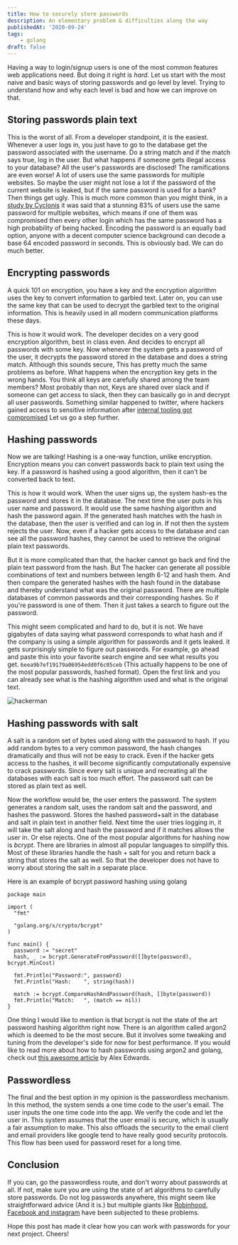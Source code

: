 ```yaml
---
title: How to securely store passwords
description: An elementary problem & difficulties along the way
publishedAt: '2020-09-24'
tags:
    - golang
draft: false
---
```


Having a way to login/signup users is one of the most common features web applications need. But doing it right is _hard_.
Let us start with the most naive and basic ways of storing passwords and go level by level. Trying to understand how and
why each level is bad and how we can improve on that.

## Storing passwords plain text

This is the worst of all. From a developer standpoint, it is the easiest. Whenever a user logs in, you just have to go to the database
get the password associated with the username. Do a string match and if the match says true, log in the user. But what happens if someone
gets illegal access to your database? All the user's passwords are disclosed! The ramifications are even worse! A lot of users use the same passwords for multiple websites. So maybe the user might not lose a lot if the password of the current website is leaked, but if the same password
is used for a bank? Then things get ugly.
This is much more common than you might think, in a [study by Cyclonis](https://www.cyclonis.com/report-83-percent-users-surveyed-use-same-password-multiple-sites/)
it was said that a stunning 83% of users use the same password for multiple websites, which means if one of them was compromised then every other login
which has the same password has a high probability of being hacked. Encoding the password is an equally bad option, anyone with a decent computer science background can decode a base 64 encoded password in seconds. This is obviously bad. We can do much better.

## Encrypting passwords

A quick 101 on encryption, you have a key and the encryption algorithm uses the key to convert information to garbled text. Later on, you can use the same key
that can be used to decrypt the garbled text to the original information. This is heavily used in all modern communication platforms these days.

This is how it would work. The developer decides on a very good encryption algorithm, best in class even. And decides to encrypt all passwords with some key.
Now whenever the system gets a password of the user, it decrypts the password stored in the database and does a string match. Although this sounds secure,
This has pretty much the same problems as before. What happens when the encryption key gets in the wrong hands. You think all keys are carefully shared among the team members? Most probably than not, Keys are shared over slack and if someone can get access to slack, then they can basically go in and decrypt all user passwords.
Something similar happened to twitter, where hackers gained access to sensitive information after [internal tooling got compromised](https://www.theverge.com/2020/7/15/21326656/twitter-hack-explanation-bitcoin-accounts-employee-tools)
Let us go a step further.

## Hashing passwords

Now we are talking! Hashing is a one-way function, unlike encryption. Encryption means you can convert passwords back to plain text using the key. If a password
is hashed using a good algorithm, then it can't be converted back to text.

This is how it would work. When the user signs up, the system hash-es the password and stores it in the database. The next time the user puts in his user name and password. It would use the same hashing algorithm and hash the password again. If the generated hash matches with the hash in the database, then the user is verified
and can log in. If not then the system rejects the user. Now, even if a hacker gets access to the database and can see all the password hashes, they cannot be used
to retrieve the original plain text passwords.

But it is more complicated than that, the hacker cannot go back and find the plain text password from the hash. But The hacker can generate all possible combinations of text and numbers between length 6-12 and hash them. And then compare the generated hashes with the hash found in the database and thereby understand what was the original password. There are multiple databases of common passwords and their corresponding hashes. So if you're password is one of them. Then it just takes a search
to figure out the password.

This might seem complicated and hard to do, but it is not. We have gigabytes of data saying what password corresponds to what hash and if the company is using a
simple algorithm for passwords and it gets leaked. it gets surprisingly simple to figure out passwords. For example, go ahead and paste this into your favorite search engine and see what results you get. `6eea9b7ef19179a06954edd0f6c05ceb` (This actually happens to be one of the most popular passwords, hashed format). Open the first link
and you can already see what is the hashing algorithm used and what is the original text.

![hackerman](https://media.giphy.com/media/3knKct3fGqxhK/source.gif)

## Hashing passwords with salt

A salt is a random set of bytes used along with the password to hash. If you add random bytes to a very common password, the hash changes dramatically and thus will not be easy to crack. Even if the hacker gets access to the hashes, it will become significantly computationally expensive to crack passwords. Since every salt is unique
and recreating all the databases with each salt is too much effort. The password salt can be stored as plain text as well.

Now the workflow would be, the user enters the password. The system generates a random salt, uses the random salt and the password, and hashes the password. Stores the hashed password+salt in the database and salt in plain text in another field. Next time the user tries logging in, it will take the salt along and hash the password and if it matches allows the user in. Or else rejects. One of the most popular algorithms for hashing now is _bcrypt_. There are libraries in almost all popular languages to simplify this. Most of these libraries handle the hash + salt for you and return back a string that stores the salt as well. So that the developer
does not have to worry about storing the salt in a separate place.

Here is an example of bcrypt password hashing using golang

```golang
package main

import (
  "fmt"

  "golang.org/x/crypto/bcrypt"
)

func main() {
  password := "secret"
  hash, _ := bcrypt.GenerateFromPassword([]byte(password), bcrypt.MinCost)

  fmt.Println("Password:", password)
  fmt.Println("Hash:    ", string(hash))

  match := bcrypt.CompareHashAndPassword(hash, []byte(password))
  fmt.Println("Match:   ", (match == nil))
}
```

One thing I would like to mention is that bcrypt is not the state of the art password hashing algorithm right now. There is an algorithm called argon2 which is deemed
to be the most secure. But it involves some tweaking and tuning from the developer's side for now for best performance. If you would like to read more about how to hash passwords using argon2 and golang, check out [this awesome article](https://www.alexedwards.net/blog/how-to-hash-and-verify-passwords-with-argon2-in-go) by Alex Edwards.

## Passwordless

The final and the best option in my opinion is the passwordless mechanism. In this method, the system sends a one time code to the user's email. The user inputs the one time code into the app. We verify the code and let the user in. This system assumes that the user email is secure, which is usually a fair assumption to make. This also offloads the security to the email client and email providers like google tend to have really good security protocols. This flow has been used for
password reset for a long time.

## Conclusion

If you can, go the passwordless route, and don't worry about passwords at all. If not, make sure you are using the state of art algorithms to carefully store passwords.
Do not log passwords anywhere, this might seem like straightforward advice (And it is.) but multiple giants like [Robinhood](https://www.bleepingcomputer.com/news/security/robinhood-brokerage-firm-alerts-of-passwords-stored-in-clear-text/), [Facebook and instagram](https://about.fb.com/news/2019/03/keeping-passwords-secure/) have
been subjected to these problems.

Hope this post has made it clear how you can work with passwords for your next project. Cheers!
